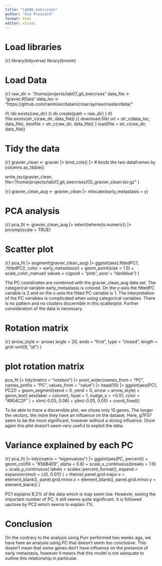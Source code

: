 ```yaml
---
title: "lab06_exercises"
author: "Eva Frossard"
format: html
editor: visual
---
```


# Load libraries

{r}
library(tidyverse)
library(broom)


# Load Data

{r}
raw_dir <- "/home/projects/lab07_git_exercises"
data_file <- "gravier.RData"
data_loc <- "https://github.com/ramhiser/datamicroarray/raw/master/data/"

if( !dir.exists(raw_dir) ){
  dir.create(path = raw_dir)
}
if( !file.exists(str_c(raw_dir, data_file)) ){
  download.file(
    url = str_c(data_loc, data_file),
    destfile = str_c(raw_dir, data_file))
}
load(file = str_c(raw_dir, data_file))


# Tidy the data

{r}
gravier_clean <- gravier |>
  bind_cols() |> # binds the two dataframes by columns
  as_tibble()


write_tsv(gravier_clean, 
       file="/home/projects/lab07_git_exercises/02_gravier_clean.tsv.gz"
       )


{r}
gravier_clean_aug <- gravier_clean |>
  relocate(early_metastasis = y)


# PCA analysis

{r}
pca_fit <- gravier_clean_aug |> 
  select(where(is.numeric)) |> 
  prcomp(scale = TRUE)


# Scatter plot

{r}
pca_fit |> 
  augment(gravier_clean_aug) |> 
  ggplot(aes(.fittedPC1, .fittedPC2, color = early_metastasis)) + 
  geom_point(size = 1.5) +
  scale_color_manual(
    values = c(good = "pink", poor = "darkblue")
  ) 



The PC coordinates are combined with the gravier_clean_aug data set. The categorical variable early_metastasis is colored. On the y-axis the fittedPC variable is 2 and on the x-axis the fitted PC variable is 1. The interpretation of the PC variables is complicated when using categorical variables. There is no pattern and no clusters discernible in this scatterplot. Further consideration of the data is necessary. 

# Rotation matrix

{r}
arrow_style <- arrow(
  angle = 20, ends = "first", type = "closed", length = grid::unit(8, "pt")
)

# plot rotation matrix
pca_fit |> 
  tidy(matrix = "rotation") |> 
  pivot_wider(names_from = "PC", names_prefix = "PC", values_from = "value") |> 
  head(10) |> 
  ggplot(aes(PC1, PC2)) +
  geom_segment(xend = 0, yend = 0, arrow = arrow_style) +
  geom_text(
    aes(label = column),
    hjust = 1, nudge_x = +0.01, 
    color = "#904C2F"
  ) +
  xlim(-0.05, 0.06) + ylim(-0.05, 0.05) +
  coord_fixed()

To be able to trace a discernible plot, we chose only 10 genes. The longer the vectors, the more they have an influence on the dataset. Here, g7F07 seem to be the more significant, however without a strong influence. Once again this plot doesn't seem very useful to exploit the data. 


# Variance explained by each PC

{r}
pca_fit |> 
  tidy(matrix = "eigenvalues") |> 
  ggplot(aes(PC, percent)) +
  geom_col(fill = "#56B4E9", alpha = 0.8) +
  scale_x_continuous(breaks = 1:9) +
  scale_y_continuous(
    labels = scales::percent_format(),
    expand = expansion(mult = c(0, 0.01))
  ) +
  theme(
    panel.grid.major.x = element_blank(),
    panel.grid.minor.x = element_blank(),
    panel.grid.minor.y = element_blank()
  )
  


PC1 explains 8.2% of the data which is may seem low. However, seeing the important number of PC, it still seems quite significant. It is followed upclose by PC2 which seems to explain 7%. 

# Conclusion 

On the contrary to the analysis using Purr performed two weeks ago, we have here an analysis using PC that doesn't seem too conclusive. This doesn't mean that some genes don't have influence on the presence of early metastasis, however it means that this model is not adequate to outline this relationship in particular.
